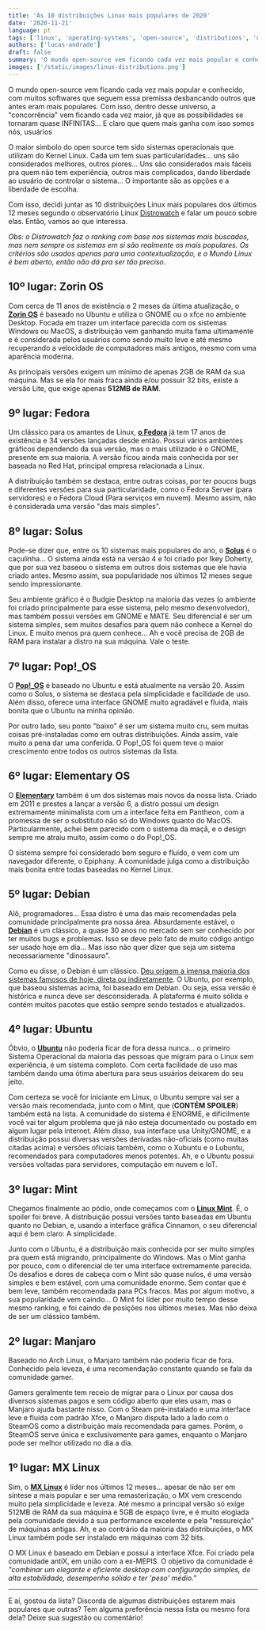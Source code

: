 ```yaml
---
title: 'As 10 distribuições Linux mais populares de 2020'
date: '2020-11-21'
language: pt
tags: ['linux', 'operating-systems', 'open-source', 'distributions', 'ubuntu']
authors: ['lucas-andrade']
draft: false
summary: 'O mundo open-source vem ficando cada vez mais popular e conhecido, com muitos softwares que seguem essa premissa desbancando outros que antes eram mais populares. Com isso, dentro desse universo, a "concorrência" vem ficando cada vez maior.'
images: ['/static/images/linux-distributions.png']
---
```


O mundo open-source vem ficando cada vez mais popular e conhecido, com muitos softwares que seguem essa premissa desbancando outros que antes eram mais populares. Com isso, dentro desse universo, a "concorrência" vem ficando cada vez maior, já que as possibilidades se tornaram quase INFINITAS… E claro que quem mais ganha com isso somos nós, usuários

O maior símbolo do open source tem sido sistemas operacionais que utilizam do Kernel Linux. Cada um tem suas particularidades… uns são considerados melhores, outros piores… Uns são considerados mais fáceis pra quem não tem experiência, outros mais complicados, dando liberdade ao usuário de controlar o sistema… O importante são as opções e a liberdade de escolha.

Com isso, decidi juntar as 10 distribuições Linux mais populares dos últimos 12 meses segundo o observatório Linux [Distrowatch](https://distrowatch.com/dwres.php?resource=popularity) e falar um pouco sobre elas. Então, vamos ao que interessa.

*Obs: o Distrowatch faz o ranking com base nos sistemas mais buscados, mas nem sempre os sistemas em si são realmente os mais populares. Os critérios são usados apenas para uma contextualização, e o Mundo Linux é bem aberto, então não dá pra ser tão preciso.*

## 10º lugar: Zorin OS

Com cerca de 11 anos de existência e 2 meses da última atualização, o **[Zorin OS](https://zorinos.com/)** é baseado no Ubuntu e utiliza o GNOME ou o xfce no ambiente Desktop. Focada em trazer um interface parecida com os sistemas Windows ou MacOS, a distribuição vem ganhando muita fama ultimamente e é considerada pelos usuários como sendo muito leve e até mesmo recuperando a velocidade de computadores mais antigos, mesmo com uma aparência moderna.

As principais versões exigem um mínimo de apenas 2GB de RAM da sua máquina. Mas se ela for mais fraca ainda e/ou possuir 32 bits, existe a versão Lite, que exige apenas **512MB de RAM**.

## 9º lugar: Fedora

Um clássico para os amantes de Linux, **[o Fedora](https://getfedora.org/)** já tem 17 anos de existência e 34 versões lançadas desde então. Possui vários ambientes gráficos dependendo da sua versão, mas o mais utilizado é o GNOME, presente em sua maioria. A versão ficou ainda mais conhecida por ser baseada no Red Hat, principal empresa relacionada a Linux.

A distribuição também se destaca, entre outras coisas, por ter poucos bugs e diferentes versões para sua particularidade, como o Fedora Server (para servidores) e o Fedora Cloud (Para serviços em nuvem). Mesmo assim, não é considerada uma versão "das mais simples".

## 8º lugar: Solus

Pode-se dizer que, entre os 10 sistemas mais populares do ano, o **[Solus](https://getsol.us/home/)** é o caçulinha… O sistema ainda está na versão 4 e foi criado por Ikey Doherty, que por sua vez baseou o sistema em outros dois sistemas que ele havia criado antes. Mesmo assim, sua popularidade nos últimos 12 meses segue sendo impressionante.

Seu ambiente gráfico é o Budgie Desktop na maioria das vezes (o ambiente foi criado principalmente para esse sistema, pelo mesmo desenvolvedor), mas também possui versões em GNOME e MATE. Seu diferencial é ser um sistema simples, sem muitos desafios para quem não conhece a Kernel do Linux. E muito menos pra quem conhece… Ah e você precisa de 2GB de RAM para instalar a distro na sua máquina. Vale o teste.

## 7º lugar: Pop!_OS

O **[Pop!_OS](https://pop.system76.com/)** é baseado no Ubuntu e está atualmente na versão 20. Assim como o Solus, o sistema se destaca pela simplicidade e facilidade de uso. Além disso, oferece uma interface GNOME muito agradável e fluida, mais bonita que o Ubuntu na minha opinião.

Por outro lado, seu ponto "baixo" é ser um sistema muito cru, sem muitas coisas pré-instaladas como em outras distribuições. Ainda assim, vale muito a pena dar uma conferida. O Pop!_OS foi quem teve o maior crescimento entre todos os outros sistemas da lista.

## 6º lugar: Elementary OS

O **[Elementary](https://elementary.io/)** também é um dos sistemas mais novos da nossa lista. Criado em 2011 e prestes a lançar a versão 6, a distro possui um design extremamente minimalista com um a interface feita em Pantheon, com a promessa de ser o substituto não só do Windows quanto do MacOS. Particularmente, achei bem parecido com o sistema da maçã, e o design sempre me atraiu muito, assim como o do Pop!_OS.

O sistema sempre foi considerado bem seguro e fluido, e vem com um navegador diferente, o Epiphany. A comunidade julga como a distribuição mais bonita entre todas baseadas no Kernel Linux.

## 5º lugar: Debian

Alô, programadores… Essa distro é uma das mais recomendadas pela comunidade principalmente pra nossa área. Absurdamente estável, o **[Debian](https://www.debian.org/)** é um clássico, a quase 30 anos no mercado sem ser conhecido por ter muitos bugs e problemas. Isso se deve pelo fato de muito código antigo ser usado hoje em dia… Mas isso não quer dizer que seja um sistema necessariamente "dinossauro".

Como eu disse, o Debian é um clássico. [Deu origem a imensa maioria dos sistemas famosos de hoje, direta ou indiretamente](https://upload.wikimedia.org/wikipedia/commons/6/69/DebianFamilyTree1210.svg). O Ubuntu, por exemplo, que baseou sistemas acima, foi baseado em Debian. Ou seja, essa versão é histórica e nunca deve ser desconsiderada. A plataforma é muito sólida e contém muitos pacotes que estão sempre sendo testados e atualizados.

## 4º lugar: Ubuntu

Óbvio, o **[Ubuntu](https://ubuntu.com/)** não poderia ficar de fora dessa nunca… o primeiro Sistema Operacional da maioria das pessoas que migram para o Linux sem experiência, é um sistema completo. Com certa facilidade de uso mas também dando uma ótima abertura para seus usuários deixarem do seu jeito.

Com certeza se você for iniciante em Linux, o Ubuntu sempre vai ser a versão mais recomendada, junto com o Mint, que (**CONTÉM SPOILER**) também está na lista. A comunidade do sistema é ENORME, e dificilmente você vai ter algum problema que já não esteja documentado ou postado em algum lugar pela internet. Além disso, sua interface usa Unity/GNOME, e a distribuição possui diversas versões derivadas não-oficiais (como muitas citadas acima) e versões oficiais também, como o Xubuntu e o Lubuntu, recomendados para computadores menos potentes. Ah, e o Ubuntu possui versões voltadas para servidores, computação em nuvem e IoT.

## 3º lugar: Mint

Chegamos finalmente ao pódio, onde começamos com o **[Linux Mint](https://linuxmint.com/)**. É, o spoiler foi breve. A distribuição possui versões tanto baseadas em Ubuntu quanto no Debian, e, usando a interface gráfica Cinnamon, o seu diferencial aqui é bem claro: A simplicidade.

Junto com o Ubuntu, é a distribuição mais conhecida por ser muito simples pra quem está migrando, principalmente do Windows. Mas o Mint ganha por pouco, com o diferencial de ter uma interface extremamente parecida. Os desafios e dores de cabeça com o Mint são quase nulos, é uma versão simples e bem estável, com uma comunidade enorme. Sem contar que é bem leve, também recomendada para PCs fracos. Mas por algum motivo, a sua popularidade vem caindo… O Mint foi líder por muito tempo desse mesmo ranking, e foi caindo de posições nos últimos meses. Mas não deixa de ser um clássico também.

## 2º lugar: Manjaro

Baseado no Arch Linux, o Manjaro também não poderia ficar de fora. Conhecido pela leveza, é uma recomendação constante quando se fala da comunidade gamer.

Gamers geralmente tem receio de migrar para o Linux por causa dos diversos sistemas pagos e sem código aberto que eles usam, mas o Manjaro ajuda bastante nisso. Com o Steam pré-instalado e uma interface leve e fluida com padrão Xfce, o Manjaro disputa lado a lado com o SteamOS como a distribuição mais recomendada para games. Porém, o SteamOS serve única e exclusivamente para games, enquanto o Manjaro pode ser melhor utilizado no dia a dia.

## 1º lugar: MX Linux

Sim, o **[MX Linux](https://mxlinux.org/)** é líder nos últimos 12 meses… apesar de não ser em síntese a mais popular e ser uma remasterização, o MX vem crescendo muito pela simplicidade e leveza. Até mesmo a principal versão só exige 512MB de RAM da sua máquina e 5GB de espaço livre, e é muito elogiada pela comunidade devido à sua performance excelente e pela "ressureição" de máquinas antigas. Ah, e ao contrário da maioria das distribuições, o MX Linux também pode ser instalado em máquinas com 32 bits.

O MX Linux é baseado em Debian e possui a interface Xfce. Foi criado pela comunidade antiX, em união com a ex-MEPIS. O objetivo da comunidade é *"combinar um elegante e eficiente desktop com configuração simples, de alta estabilidade, desempenho sólido e ter 'peso' médio."*

---

E aí, gostou da lista? Discorda de algumas distribuições estarem mais populares que outras? Tem alguma preferência nessa lista ou mesmo fora dela? Deixe sua sugestão ou comentário!


